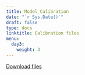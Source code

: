 ```yaml
---
title: Model Calibration
date: "`r Sys.Date()`"
draft: false
type: docs
linktitle: Calibration files
menu: 
  day3:
    weight: 3
---
```


[Download files](../../../Course_Modularization/advanced course/Advanced DARTH 2024 Calibration.zip)

<!-- [Download slides - model calibration](../../../Course_Modularization/Calibration/Slides/Calibration_CDC.pptx) -->

<!-- ## R code demo & walkthrough - Model calibartion -->

<!-- [Download model function](../../../Course_Modularization/Calibration/Calibration CRS/CRS_MarkovModel_Function.R) -->

<!-- [Download calibration targets data](../../../Course_Modularization/Calibration/Calibration CRS/CRS_CalibTargets.RData) -->

<!-- [Download random search code](../../../Course_Modularization/Calibration/Calibration CRS/CRS_Calib_RandomSearch.Rmd) -->

<!-- [Download Nelder Mead code](../../../Course_Modularization/Calibration/Calibration CRS/CRS_Calib_NelderMead.Rmd) -->

<!-- ## Exercise - Calibrating the Markov Sick-Sicker model -->

<!-- [Download exercise worksheet](../../../Course_Modularization/Calibration/Calibration Sick-Sicker/exercise worksheets/SickSicker-CalibrationExercise.html) -->

<!-- [Download exercise template](../../../Course_Modularization/Calibration/Calibration Sick-Sicker/templates/SickSicker_CalibTemplate.Rmd) -->

<!-- [Download calibration targets data](../../../Course_Modularization/Calibration/Calibration Sick-Sicker/data/SickSicker_CalibTargets.RData) -->

<!-- [Download model function](../../../Course_Modularization/Calibration/Calibration Sick-Sicker/functions/SickSicker_MarkovModel_Function.R) -->

<!-- ## Instructor solutions -->

<!-- Instructor solutions will be uploaded later. -->

<!-- [Download instructor solutions - random search](../../../Course_Modularization/Calibration/Calibration Sick-Sicker/solutions/Solutions_SickSicker_Calib_RandomSearch.Rmd) -->

<!-- [Download instructor solutions - Nelder Mead](../../../Course_Modularization/Calibration/Calibration Sick-Sicker/solutions/Solutions_SickSicker_Calib_NelderMead.Rmd) -->


